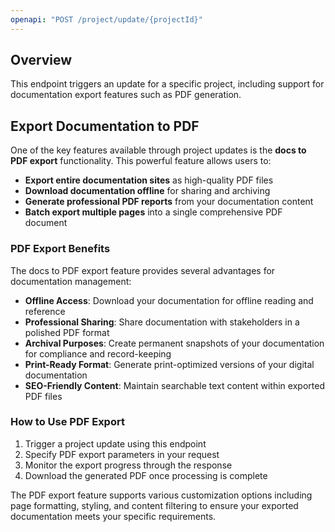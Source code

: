 ```yaml
---
openapi: "POST /project/update/{projectId}"
---
```


## Overview

This endpoint triggers an update for a specific project, including support for documentation export features such as PDF generation.

## Export Documentation to PDF

One of the key features available through project updates is the **docs to PDF export** functionality. This powerful feature allows users to:

- **Export entire documentation sites** as high-quality PDF files
- **Download documentation offline** for sharing and archiving
- **Generate professional PDF reports** from your documentation content
- **Batch export multiple pages** into a single comprehensive PDF document

### PDF Export Benefits

The docs to PDF export feature provides several advantages for documentation management:

- **Offline Access**: Download your documentation for offline reading and reference
- **Professional Sharing**: Share documentation with stakeholders in a polished PDF format
- **Archival Purposes**: Create permanent snapshots of your documentation for compliance and record-keeping
- **Print-Ready Format**: Generate print-optimized versions of your digital documentation
- **SEO-Friendly Content**: Maintain searchable text content within exported PDF files

### How to Use PDF Export

1. Trigger a project update using this endpoint
2. Specify PDF export parameters in your request
3. Monitor the export progress through the response
4. Download the generated PDF once processing is complete

The PDF export feature supports various customization options including page formatting, styling, and content filtering to ensure your exported documentation meets your specific requirements.
